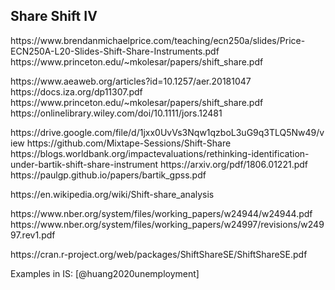 ## Share Shift IV

https://www.brendanmichaelprice.com/teaching/ecn250a/slides/Price-ECN250A-L20-Slides-Shift-Share-Instruments.pdf
https://www.princeton.edu/~mkolesar/papers/shift_share.pdf

https://www.aeaweb.org/articles?id=10.1257/aer.20181047
https://docs.iza.org/dp11307.pdf
https://www.princeton.edu/~mkolesar/papers/shift_share.pdf
https://onlinelibrary.wiley.com/doi/10.1111/jors.12481

https://drive.google.com/file/d/1jxx0UvVs3Nqw1qzboL3uG9q3TLQ5Nw49/view
https://github.com/Mixtape-Sessions/Shift-Share
https://blogs.worldbank.org/impactevaluations/rethinking-identification-under-bartik-shift-share-instrument
https://arxiv.org/pdf/1806.01221.pdf
https://paulgp.github.io/papers/bartik_gpss.pdf


https://en.wikipedia.org/wiki/Shift-share_analysis

https://www.nber.org/system/files/working_papers/w24944/w24944.pdf
https://www.nber.org/system/files/working_papers/w24997/revisions/w24997.rev1.pdf

https://cran.r-project.org/web/packages/ShiftShareSE/ShiftShareSE.pdf


Examples in 
IS: [@huang2020unemployment]
